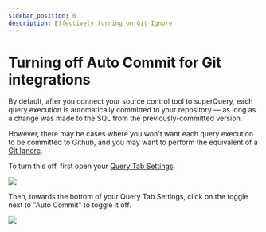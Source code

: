 ```yaml
---
sidebar_position: 6
description: Effectively turning on Git Ignore
---
```


# Turning off Auto Commit for Git integrations

By default, after you connect your source control tool to superQuery, each query execution is automatically committed to your repository &mdash; as long as a change was made to the SQL from the previously-committed version.

However, there may be cases where you won't want each query execution to be committed to Github, and you may want to perform the equivalent of a [Git Ignore](https://www.toolsqa.com/git/git-ignore/).

To turn this off, first open your [Query Tab Settings](../superquery-editor/tab-settings.mdx).

![](../../../static/img/superquery/12.00.56.gif)

Then, towards the bottom of your Query Tab Settings, click on the toggle next to "Auto Commit" to toggle it off.

![](../../../static/img/superquery/image-47.png)
